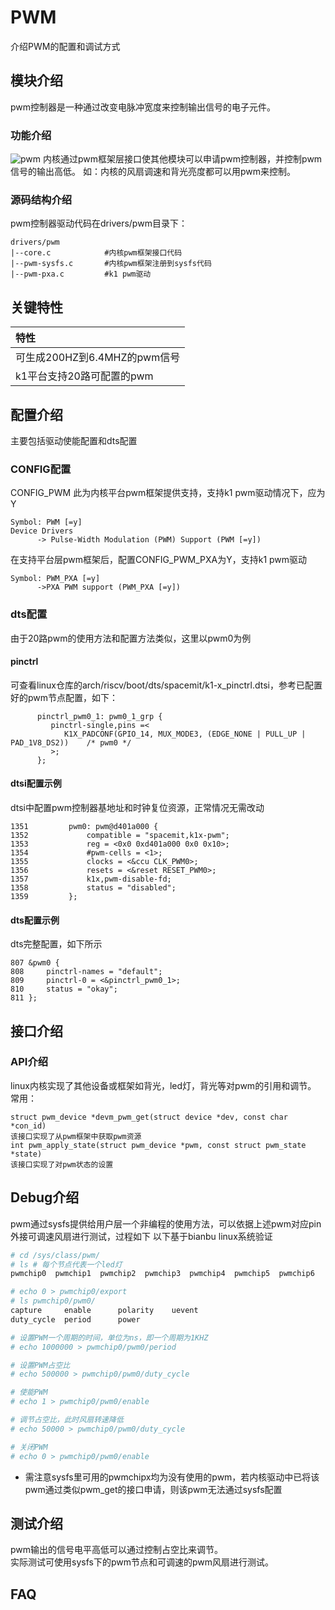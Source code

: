 # PWM

介绍PWM的配置和调试方式

## 模块介绍  

pwm控制器是一种通过改变电脉冲宽度来控制输出信号的电子元件。  

### 功能介绍  

![pwm](static/pwm.png)
内核通过pwm框架层接口使其他模块可以申请pwm控制器，并控制pwm信号的输出高低。
如：内核的风扇调速和背光亮度都可以用pwm来控制。  

### 源码结构介绍

pwm控制器驱动代码在drivers/pwm目录下：  

```
drivers/pwm  
|--core.c            #内核pwm框架接口代码
|--pwm-sysfs.c       #内核pwm框架注册到sysfs代码
|--pwm-pxa.c         #k1 pwm驱动  
```  

## 关键特性  

| 特性 |
| :-----|
| 可生成200HZ到6.4MHZ的pwm信号 |
| k1平台支持20路可配置的pwm |

## 配置介绍

主要包括驱动使能配置和dts配置

### CONFIG配置

CONFIG_PWM
此为内核平台pwm框架提供支持，支持k1 pwm驱动情况下，应为Y

```
Symbol: PWM [=y]
Device Drivers
      -> Pulse-Width Modulation (PWM) Support (PWM [=y])
```

在支持平台层pwm框架后，配置CONFIG_PWM_PXA为Y，支持k1 pwm驱动

```
Symbol: PWM_PXA [=y]
      ->PXA PWM support (PWM_PXA [=y])
```

### dts配置

由于20路pwm的使用方法和配置方法类似，这里以pwm0为例

#### pinctrl

可查看linux仓库的arch/riscv/boot/dts/spacemit/k1-x_pinctrl.dtsi，参考已配置好的pwm节点配置，如下：

```dts
      pinctrl_pwm0_1: pwm0_1_grp {
         pinctrl-single,pins =<
            K1X_PADCONF(GPIO_14, MUX_MODE3, (EDGE_NONE | PULL_UP | PAD_1V8_DS2))    /* pwm0 */
         >;
      };
```

#### dtsi配置示例

dtsi中配置pwm控制器基地址和时钟复位资源，正常情况无需改动

```dts
1351         pwm0: pwm@d401a000 {
1352             compatible = "spacemit,k1x-pwm";
1353             reg = <0x0 0xd401a000 0x0 0x10>;
1354             #pwm-cells = <1>;
1355             clocks = <&ccu CLK_PWM0>;
1356             resets = <&reset RESET_PWM0>;
1357             k1x,pwm-disable-fd;
1358             status = "disabled";
1359         };
```

#### dts配置示例

dts完整配置，如下所示

```dts
807 &pwm0 {
808     pinctrl-names = "default";
809     pinctrl-0 = <&pinctrl_pwm0_1>;
810     status = "okay";
811 };
```

## 接口介绍

### API介绍

linux内核实现了其他设备或框架如背光，led灯，背光等对pwm的引用和调节。
常用：

```
struct pwm_device *devm_pwm_get(struct device *dev, const char *con_id)
该接口实现了从pwm框架中获取pwm资源
int pwm_apply_state(struct pwm_device *pwm, const struct pwm_state *state)
该接口实现了对pwm状态的设置
```

## Debug介绍

pwm通过sysfs提供给用户层一个非编程的使用方法，可以依据上述pwm对应pin外接可调速风扇进行测试，过程如下
以下基于bianbu linux系统验证

```sh
# cd /sys/class/pwm/
# ls # 每个节点代表一个led灯
pwmchip0  pwmchip1  pwmchip2  pwmchip3  pwmchip4  pwmchip5  pwmchip6

# echo 0 > pwmchip0/export
# ls pwmchip0/pwm0/
capture     enable      polarity    uevent
duty_cycle  period      power

# 设置PWM一个周期的时间，单位为ns，即一个周期为1KHZ
# echo 1000000 > pwmchip0/pwm0/period 

# 设置PWM占空比
# echo 500000 > pwmchip0/pwm0/duty_cycle 

# 使能PWM
# echo 1 > pwmchip0/pwm0/enable 

# 调节占空比，此时风扇转速降低
# echo 50000 > pwmchip0/pwm0/duty_cycle 

# 关闭PWM
# echo 0 > pwmchip0/pwm0/enable 
```

* 需注意sysfs里可用的pwmchipx均为没有使用的pwm，若内核驱动中已将该pwm通过类似pwm_get的接口申请，则该pwm无法通过sysfs配置  

## 测试介绍

pwm输出的信号电平高低可以通过控制占空比来调节。  
实际测试可使用sysfs下的pwm节点和可调速的pwm风扇进行测试。

## FAQ
